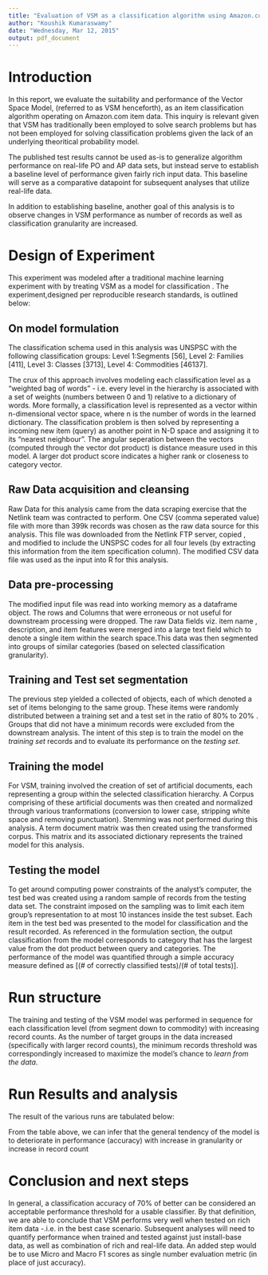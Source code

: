 ```yaml
---
title: "Evaluation of VSM as a classification algorithm using Amazon.com data"
author: "Koushik Kumaraswamy"
date: "Wednesday, Mar 12, 2015"
output: pdf_document
---
```


# Introduction
In this report, we  evaluate the suitability and performance of the Vector Space Model, (referred to as VSM henceforth), as an item classification algorithm operating on  Amazon.com item data. This inquiry is relevant given that  VSM has traditionally been employed to solve  search problems but has not been employed for solving classification problems given the lack of an underlying theoritical  probability model.  

The published test results cannot be used as-is to generalize algorithm performance on real-life PO and AP data sets, but instead serve to  establish a baseline level of performance  given fairly rich input data. This baseline will serve as a comparative datapoint for subsequent analyses that utilize real-life data. 

In addition to establishing baseline, another goal of this analysis is to observe changes in VSM  performance as number of records as well as  classification granularity are increased. 

# Design of Experiment
This  experiment was modeled after a traditional machine learning experiment with by treating VSM as a model for classification .  The experiment,designed per reproducible research standards, is outlined below: 

## On model formulation
The classification schema used in this analysis was UNSPSC with the following classification groups: Level 1:Segments [56], Level 2: Families [411], Level 3: Classes [3713], Level 4: Commodities [46137]. 

The crux of this approach involves modeling each classification level as a "weighted bag of words" - i.e.  every level in the hierarchy is associated with a set of weights (numbers between 0 and 1) relative to a dictionary of words. More formally, a classification level is represented as a vector within n-dimensional vector space, where n is the number of words in the learned dictionary. The classification problem is then solved by representing a incoming new item (query) as another point in N-D space and assigning it to its  "nearest neighbour". The angular seperation between the vectors (computed through the vector dot product) is  distance measure used in this model. A larger dot product score indicates a higher rank or closeness to category vector. 

## Raw Data acquisition and cleansing
Raw Data  for this analysis came from the data scraping exercise that the Netlink team was contracted to perform. One CSV (comma seperated value) file with more than 399k records was chosen as the raw data source for this analysis. This file 
was  downloaded from the Netlink FTP server, copied ,  and modified to include the UNSPSC codes for all four levels (by extracting this information from the item specification column).  The modified CSV data file was used as the input into R for this analysis. 

## Data pre-processing
The modified input file was read into working memory as a dataframe object. The rows and Columns that  were  erroneous or not useful for downstream processing were dropped. The raw Data fields viz. item name , description, and item features were merged into a large text field which to denote a single item within the search space.This data was then segmented into groups of similar categories (based on  selected classification granularity).


## Training and Test set segmentation
The previous step yielded a collected of objects, each of which denoted a set of items belonging to the same group. These items  were  randomly distributed  between a training set and a test set in the ratio of 80% to 20% . Groups that did not have a minimum records  were excluded from the downstream analysis. The intent of this step is to train the model on the *training set* records and to evaluate its performance on the *testing set*.


## Training the model 
For VSM, training involved the creation of set of artificial documents, each representing a group within the selected classification hierarchy. A Corpus comprising of these artificial documents was then  created and normalized through various tranformations (conversion to lower case, stripping white space and removing punctuation). Stemming was not performed during this analysis. A term document matrix was then created using the  transformed corpus. This matrix and its associated dictionary represents the trained model for this analysis.

## Testing the model
To get around computing power constraints of the analyst's computer, the test bed was created using a random sample of records from the testing data set. The constraint imposed on the sampling was to limit each item group's  representation to at most 10 instances inside the test subset. Each item in the test bed was presented to the model for classification and the result  recorded. As referenced in the formulation section, the output classification from the model corresponds to category that has the largest value from the dot product between query and categories. The performance of the model was quantified through a simple accuracy measure defined as [(# of correctly classified tests)/(# of total tests)]. 

# Run structure
The training and testing of the VSM model was performed in sequence for each classification level (from segment down to commodity) with increasing record counts. As the number of target groups in the data increased (specifically with larger record counts), the minimum  records threshold was correspondingly increased to maximize the  model's chance to *learn from the data*. 

# Run Results and analysis
The result of the various runs are tabulated below:


From the table above, we can infer that the general tendency of the model is to deteriorate in performance (accuracy) with increase in granularity or increase in record count

# Conclusion and next steps
In general, a classification accuracy of 70% of better can be considered an acceptable performance threshold for a usable classifier. By that definition, we are able to conclude that VSM performs very well when tested on rich item data -.i.e. in the best case scenario. Subsequent analyses will need to quantify performance when trained and tested against just install-base data, as well as combination of rich and real-life data. An added step would be to use Micro and Macro F1 scores as single number evaluation metric (in place of just accuracy).